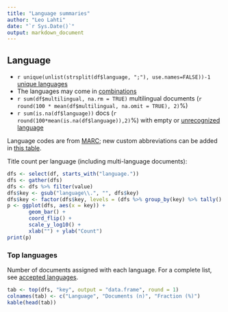 ```yaml
---
title: "Language summaries"
author: "Leo Lahti"
date: "`r Sys.Date()`"
output: markdown_document
---
```


## Language

 * `r unique(unlist(strsplit(df$language, ";"), use.names=FALSE))-1` [unique languages](output.tables/language_accepted.csv)
 * The languages may come in [combinations](output.tables/language_conversions.csv)
 * `r sum(df$multilingual, na.rm = TRUE)` multilingual documents (`r round(100 * mean(df$multilingual, na.omit = TRUE), 2)`%)  
 * `r sum(is.na(df$language))` docs (`r round(100*mean(is.na(df$language)),2)`%) with empty or [unrecognized language](output.tables/language_discarded.csv)

Language codes are from [MARC](http://www.loc.gov/marc/languages/language_code.html); new custom abbreviations can be added in [this table](https://github.com/COMHIS/bibliographica/blob/master/inst/extdata/language_abbreviations.csv).

Title count per language (including multi-language documents):

```r
dfs <- select(df, starts_with("language."))
dfs <- gather(dfs)
dfs <- dfs %>% filter(value)
dfs$key <- gsub("language\\.", "", dfs$key)
dfs$key <- factor(dfs$key, levels = (dfs %>% group_by(key) %>% tally() %>% arrange(n))$key)
p <- ggplot(dfs, aes(x = key)) +
       geom_bar() +
       coord_flip() +
       scale_y_log10() +
       xlab("") + ylab("Count")
print(p)
```


### Top languages

Number of documents assigned with each language. For a complete list,
see [accepted languages](output.tables/language_accepted.csv).

```r
tab <- top(dfs, "key", output = "data.frame", round = 1)
colnames(tab) <- c("Language", "Documents (n)", "Fraction (%)")
kable(head(tab))
```

